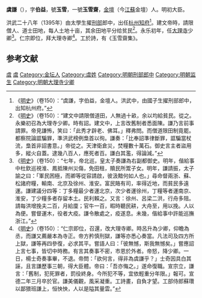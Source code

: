 '''虞謙'''（{{bd|?||?||}}），字'''伯益'''，號'''玉雪'''，一號'''玉雪齋'''，[[金壇|金壇]]（今[[江蘇|江蘇]]金壇）人。明初大臣。

洪武二十八年（1395年）由太學生擢[[刑部|刑部]]郎中，出任[[杭州|杭州]][[知府|知府]]<ref>《[[明史|明史]]》（卷150）：“虞謙，字伯益，金壇人。洪武中，由國子生擢刑部郎中，出知杭州府。”</ref>。建文帝時，請限僧人、道士田地，每人土地十亩，其余田地平分给贫民<ref>《[[明史|明史]]》（卷150）：“建文中請限僧道田，人無過十畝，余以均給貧民。從之。永樂初召為大理寺少卿。時有詔。建文中，上言改舊制者悉面陳。謙乃言前事請罪。帝見謙怖，笑曰：「此秀才辟老、佛耳。」釋弗問。而僧道限田制竟罷。都察院論誆騙罪，準洪武榜例梟首以徇。謙奏：「比奉詔準律斷罪，誆騙當杖流，梟首非詔書意。」帝從之。天津衛倉災，焚糧數十萬石。御史言主者盜用多，縱火自蓋。逮幾八百人，應死者百。謙白其濫，得論減。”</ref>。永乐初年，任[[大理寺|大理寺]]少卿<ref>《[[明史|明史]]》（卷150）：“七年，帝北巡，皇太子奏謙為右副都御史。明年，偕給事中杜欽巡視淮、鳳抵陳州災傷，免田租，贖民所鬻子女。明年，謙請振，太子諭之曰：「軍民困極，而卿等從容請啟，彼汲黯何如人也。」尋命督兩浙、蘇、松諸府糧，輸南、北京及徐州、淮安。富民賂有司，率得近地，而貧民多遠運。謙建議分四等：丁多糧最少者運北京，次少者運徐州，丁糧等者運南京、淮安，丁少糧多者存留本土。民利賴之。又言：徐州、呂梁二洪，行舟多阻。請每洪增挽夫二百，月給廩；官牛一百，暇時聽民耕，大舟至，用以挽。人以為便。嘗督運木，役者大疫。謙令散處之，疫遂息。未幾，偕給事中許能巡撫浙江。”</ref>。仁宗即位，拜大理寺卿<ref>《[[明史|明史]]》（卷150）：“仁宗即位，召還，改大理寺卿。時呂升為少卿，仰瞻為丞，而謙又薦嚴本為寺正。帝方矜慎刑獄，謙等亦悉心奏當。凡法司及四方所上獄，謙等再四參復，必求其平。嘗語人曰：「彼無憾，斯我無憾矣。」嘗應詔上言七事，皆切中時務。有言其奏事不密，市恩於外者。帝怒，降少卿。一日，楊士奇奏事畢，不退。帝問：「欲何言，得非為虞謙乎？」士奇因具白其誣，且言謙歷事三朝，得大臣體。帝曰：「吾亦悔之。」遂命復職。宣宗立，謙言：「舊制，犯死罪者，罰役終身。今所犯不等，宜依輕重分年限。」報可。宣德二年三月卒於官。謙美儀觀，風采凝重。工詩畫，自負才望。工部侍郎蘇瓚以鄙猥班謙上，恒怏怏，人以是隘其量雲。”</ref>。工於詩，有《玉雪齋集》。

==参考文献==
{{wikisource|明史/卷150}}
{{Reflist}}

[[Category:明朝杭州府知府|虞]]
[[Category:明朝大理寺卿|虞]]
[[Category:金坛人|Category:金坛人]]
[[Category:虞姓|Category:虞姓]]
[[Category:明朝刑部郎中|Category:明朝刑部郎中]]
[[Category:明朝监生|Category:明朝监生]]
[[Category:明朝大理寺少卿|Category:明朝大理寺少卿]]